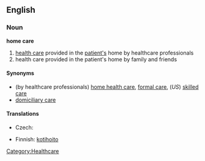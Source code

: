 ==English==
{{wikipedia}}

===Noun===
'''home care'''

# [[health care]] provided in the [[patient|patient's]] home by healthcare professionals
# health care provided in the patient's home by family and friends

====Synonyms====
* (by healthcare professionals) [[home health care]], [[formal care]], (''US'') [[skilled care]]
* [[domiciliary care]]

====Translations====
{{trans-top|health care provided in the patient's home by healthcare professionals}}
* Czech: {{t-|cs|domácí péče|f}}
{{trans-mid}}
* Finnish: [[kotihoito]]
{{trans-bottom}}

{{trans-top|health care provided in the patient's home by family and friends}}
{{trans-mid}}
{{trans-bottom}}

[[Category:Healthcare]]